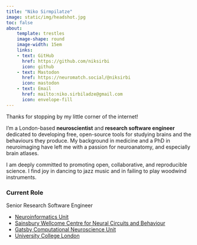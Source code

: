 ```yaml
---
title: "Niko Sirmpilatze"
image: static/img/headshot.jpg
toc: false
about: 
    template: trestles
    image-shape: round
    image-width: 15em
    links:
    - text: GitHub
      href: https://github.com/niksirbi
      icon: github
    - text: Mastodon
      href: https://neuromatch.social/@niksirbi
      icon: mastodon
    - text: Email
      href: mailto:niko.sirbiladze@gmail.com
      icon: envelope-fill
---
```


<link href="https://neuromatch.social/@niksirbi" rel="me">

Thanks for stopping by my little corner of the internet!

I'm a London-based **neuroscientist** and **research software engineer**
dedicated to developing free, open-source tools for studying brains and the
behaviours they produce. My background in medicine and a PhD in neuroimaging have left me with a
passion for neuroanatomy, and especially brain atlases.

I am deeply committed to promoting open, collaborative, and reproducible
science. I find joy in dancing to jazz music and in failing to play woodwind instruments.

### Current Role

Senior Research Software Engineer

- [Neuroinformatics Unit](https://neuroinformatics.dev/)
- [Sainsbury Wellcome Centre for Neural Circuits and Behaviour](https://www.sainsburywellcome.org/)
- [Gatsby Computational Neuroscience Unit](https://www.ucl.ac.uk/gatsby/)
- [University College London](https://www.ucl.ac.uk/)
